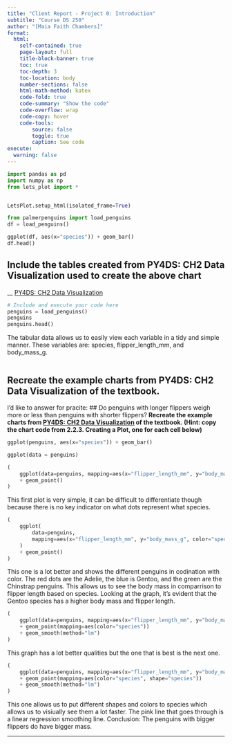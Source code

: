 ```yaml
---
title: "Client Report - Project 0: Introduction"
subtitle: "Course DS 250"
author: "[Maia Faith Chambers]"
format:
  html:
    self-contained: true
    page-layout: full
    title-block-banner: true
    toc: true
    toc-depth: 3
    toc-location: body
    number-sections: false
    html-math-method: katex
    code-fold: true
    code-summary: "Show the code"
    code-overflow: wrap
    code-copy: hover
    code-tools:
        source: false
        toggle: true
        caption: See code
execute: 
  warning: false
---
```


```python
import pandas as pd
import numpy as np
from lets_plot import *


LetsPlot.setup_html(isolated_frame=True)
```


```python
from palmerpenguins import load_penguins
df = load_penguins()

ggplot(df, aes(x="species")) + geom_bar()
df.head()
```

## Include the tables created from PY4DS: CH2 Data Visualization used to create the above chart

__ [PY4DS: CH2 Data Visualization](https://aeturrell.github.io/python4DS/data-visualise.html)

```python
# Include and execute your code here
penguins = load_penguins()
penguins
penguins.head()

```

The tabular data allows us to easily view each variable in a tidy and simple  manner. These variables are: species, flipper_length_mm, and body_mass_g. 

```python

```

## Recreate the example charts from PY4DS: CH2 Data Visualization of the textbook.

I'd like to answer for pracite: 
## Do penguins with longer flippers weigh more or less than penguins with shorter flippers? 
__Recreate the example charts from [PY4DS: CH2 Data Visualization](https://aeturrell.github.io/python4DS/data-visualise.html) of the textbook. (Hint: copy the chart code from 2.2.3. Creating a Plot, one for each cell below)__

```python
ggplot(penguins, aes(x="species")) + geom_bar()

ggplot(data = penguins)

```

```python
(
    ggplot(data=penguins, mapping=aes(x="flipper_length_mm", y="body_mass_g"))
    + geom_point()
)
```
This first plot is very simple, it can be difficult to differentiate though because there is no key indicator on what dots represent what species. 

```python
(
    ggplot(
        data=penguins,
        mapping=aes(x="flipper_length_mm", y="body_mass_g", color="species"),
    )
    + geom_point()
)

```

This one is a lot better and shows the different penguins in codination with color. The red dots are the Adelie, the blue is Gentoo, and the green are the Chinstrap penguins. This allows us to see the body mass in comparrison to flipper length based on species. Looking at the graph, it's evident that the Gentoo species has a higher body mass and flipper length.
```python
(
    ggplot(data=penguins, mapping=aes(x="flipper_length_mm", y="body_mass_g"))
    + geom_point(mapping=aes(color="species"))
    + geom_smooth(method="lm")
)
```

This graph has a lot better qualities but the one that is best is the next one.

```python
(
    ggplot(data=penguins, mapping=aes(x="flipper_length_mm", y="body_mass_g"))
    + geom_point(mapping=aes(color="species", shape="species"))
    + geom_smooth(method="lm")
)
```

This one allows us to put different shapes and colors to species which allows us to visiually see them a lot faster. The pink line that goes through is a linear regression smoothing line. 
Conclusion: The penguins with bigger flippers do have bigger mass.

---